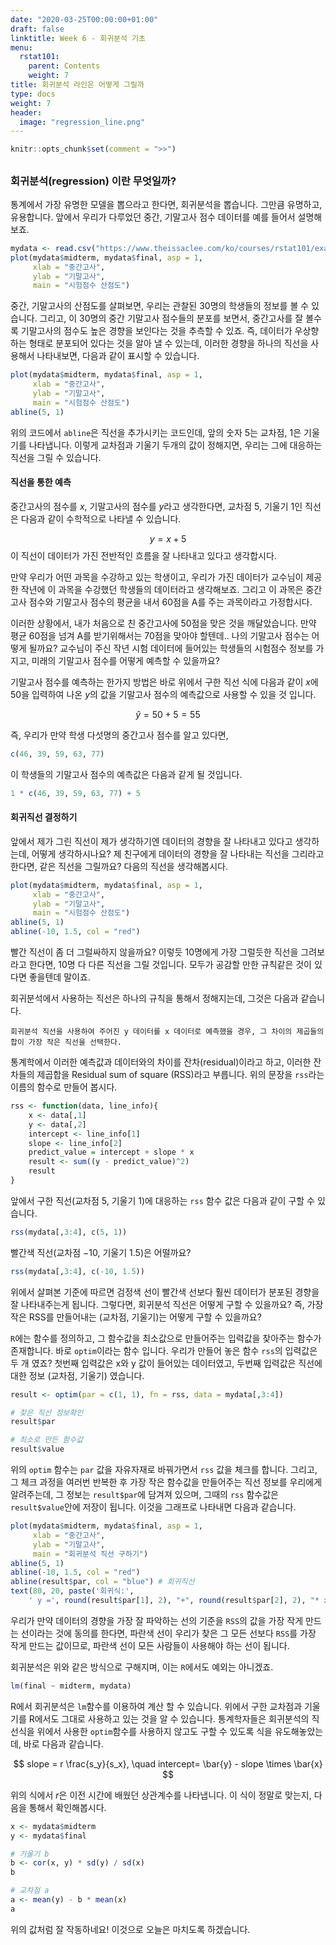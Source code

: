 ```yaml
---
date: "2020-03-25T00:00:00+01:00"
draft: false
linktitle: Week 6 - 회귀분석 기초
menu:
  rstat101:
    parent: Contents
    weight: 7
title: 회귀분석 라인은 어떻게 그릴까
type: docs
weight: 7
header:
  image: "regression_line.png"
---
```


```r
knitr::opts_chunk$set(comment = ">>")
```

## 

### 회귀분석(regression) 이란 무엇일까?

통계에서 가장 유명한 모델을 뽑으라고 한다면, 회귀분석을 뽑습니다. 그만큼 유명하고, 유용합니다. 앞에서 우리가 다루었던 중간, 기말고사 점수 데이터를 예를 들어서 설명해보죠.

```r
mydata <- read.csv("https://www.theissaclee.com/ko/courses/rstat101/examscore.csv", header = TRUE)
plot(mydata$midterm, mydata$final, asp = 1,
     xlab = "중간고사", 
     ylab = "기말고사",
     main = "시험점수 산점도")
```

중간, 기말고사의 산점도를 살펴보면, 우리는 관찰된 30명의 학생들의 정보를 볼 수 있습니다. 그리고, 이 30명의 중간 기말고사 점수들의 분포를 보면서, 중간고사를 잘 볼수록 기말고사의 점수도 높은 경향을 보인다는 것을 추측할 수 있죠. 즉, 데이터가 우상향하는 형태로 분포되어 있다는 것을 알아 낼 수 있는데, 이러한 경향을 하나의 직선을 사용해서 나타내보면, 다음과 같이 표시할 수 있습니다.

```r
plot(mydata$midterm, mydata$final, asp = 1,
     xlab = "중간고사", 
     ylab = "기말고사",
     main = "시험점수 산점도")
abline(5, 1)
```

위의 코드에서 `abline`은 직선을 추가시키는 코드인데, 앞의 숫자 $5$는 교차점, $1$은 기울기를 나타냅니다. 이렇게 교차점과 기울기 두개의 값이 정해지면, 우리는 그에 대응하는 직선을 그릴 수 있습니다.

#### 직선을 통한 예측

중간고사의 점수를 $x$, 기말고사의 점수를 $y$라고 생각한다면, 교차점 $5$, 기울기 $1$인 직선은 다음과 같이 수학적으로 나타낼 수 있습니다.

$$
y = x + 5
$$
이 직선이 데이터가 가진 전반적인 흐름을 잘 나타내고 있다고 생각합시다. 

만약 우리가 어떤 과목을 수강하고 있는 학생이고, 우리가 가진 데이터가 교수님이 제공한 작년에 이 과목을 수강했던 학생들의 데이터라고 생각해보죠. 그리고 이 과목은 중간고사 점수와 기말고사 점수의 평균을 내서 60점을 A를 주는 과목이라고 가정합시다.

이러한 상황에서, 내가 처음으로 친 중간고사에 $50$점을 맞은 것을 깨달았습니다. 만약 평균 60점을 넘겨 A를 받기위해서는 70점을 맞아야 할텐데.. 나의 기말고사 점수는 어떻게 될까요? 교수님이 주신 작년 시험 데이터에 들어있는 학생들의 시험점수 정보를 가지고, 미래의 기말고사 점수를 어떻게 예측할 수 있을까요?

기말고사 점수를 예측하는 한가지 방법은 바로 위에서 구한 직선 식에 다음과 같이 $x$에 50을 입력하여 나온 $y$의 값을 기말고사 점수의 예측값으로 사용할 수 있을 것 입니다.

$$
\hat{y} = 50 + 5 = 55
$$

즉, 우리가 만약 학생 다섯명의 중간고사 점수를 알고 있다면, 

```r
c(46, 39, 59, 63, 77) 
```

이 학생들의 기말고사 점수의 예측값은 다음과 같게 될 것입니다.

```r
1 * c(46, 39, 59, 63, 77) + 5
```

#### 회귀직선 결정하기

앞에서 제가 그린 직선이 제가 생각하기엔 데이터의 경향을 잘 나타내고 있다고 생각하는데, 어떻게 생각하시나요? 제 친구에게 데이터의 경향을 잘 나타내는 직선을 그리라고 한다면, 같은 직선을 그릴까요? 다음의 직선을 생각해봅시다.

```r
plot(mydata$midterm, mydata$final, asp = 1,
     xlab = "중간고사", 
     ylab = "기말고사",
     main = "시험점수 산점도")
abline(5, 1)
abline(-10, 1.5, col = "red")
```
빨간 직선이 좀 더 그럴싸하지 않을까요? 이렇듯 10명에게 가장 그럴듯한 직선을 그려보라고 한다면, 10명 다 다른 직선을 그릴 것입니다. 모두가 공감할 만한 규칙같은 것이 있다면 좋을텐데 말이죠.

회귀분석에서 사용하는 직선은 하나의 규칙을 통해서 정해지는데, 그것은 다음과 같습니다.

    회귀분석 직선을 사용하여 주어진 y 데이터를 x 데이터로 예측했을 경우, 그 차이의 제곱들의 합이 가장 작은 직선을 선택한다.

통계학에서 이러한 예측값과 데이터와의 차이를 잔차(residual)이라고 하고, 이러한 잔차들의 제곱합을 Residual sum of square (RSS)라고 부릅니다. 위의 문장을 `rss`라는 이름의 함수로 만들어 봅시다.

```r
rss <- function(data, line_info){
    x <- data[,1]
    y <- data[,2]
    intercept <- line_info[1]
    slope <- line_info[2]
    predict_value = intercept + slope * x
    result <- sum((y - predict_value)^2)
    result
}
```

앞에서 구한 직선(교차점 $5$, 기울기 $1$)에 대응하는 `rss` 함수 값은 다음과 같이 구할 수 있습니다.

```r
rss(mydata[,3:4], c(5, 1))
```

빨간색 직선(교차점 $-10$, 기울기 $1.5$)은 어떨까요?

```r
rss(mydata[,3:4], c(-10, 1.5))
```

위에서 살펴본 기준에 따르면 검정색 선이 빨간색 선보다 훨씬 데이터가 분포된 경향을 잘 나타내주는게 됩니다. 그렇다면, 회귀분석 직선은 어떻게 구할 수 있을까요? 즉, 가장 작은 RSS를 만들어내는 (교차점, 기울기)는 어떻게 구할 수 있을까요?

`R`에는 함수를 정의하고, 그 함수값을 최소값으로 만들어주는 입력값을 찾아주는 함수가 존재합니다. 바로 `optim`이라는 함수 입니다. 우리가 만들어 놓은 함수 `rss`의 입력값은 두 개 였죠? 첫번째 입력값은 x와 y 값이 들어있는 데이터였고, 두번째 입력값은 직선에 대한 정보 (교차점, 기울기) 였습니다.

```r
result <- optim(par = c(1, 1), fn = rss, data = mydata[,3:4])

# 찾은 직선 정보확인
result$par

# 최소로 만든 함수값
result$value
```

위의 `optim` 함수는 `par` 값을 자유자재로 바꿔가면서 `rss` 값을 체크를 합니다. 그리고, 그 체크 과정을 여러번 반복한 후 가장 작은 함수값을 만들어주는 직선 정보를 우리에게 알려주는데, 그 정보는 `result$par`에 담겨져 있으며, 그때의 `rss` 함수값은 `result$value`안에 저장이 됩니다. 이것을 그래프로 나타내면 다음과 같습니다.

```r
plot(mydata$midterm, mydata$final, asp = 1,
     xlab = "중간고사", 
     ylab = "기말고사",
     main = "회귀분석 직선 구하기")
abline(5, 1)
abline(-10, 1.5, col = "red")
abline(result$par, col = "blue") # 회귀직선
text(80, 20, paste('회귀식:',
    ' y =', round(result$par[1], 2), "+", round(result$par[2], 2), "* x"), col = "blue" )
```

우리가 만약 데이터의 경향을 가장 잘 파악하는 선의 기준을 `RSS`의 값을 가장 작게 만드는 선이라는 것에 동의를 한다면, 파란색 선이 우리가 찾은 그 모든 선보다 `RSS`를 가장 작게 만드는 값이므로, 파란색 선이 모든 사람들이 사용해야 하는 선이 됩니다.

회귀분석은 위와 같은 방식으로 구해지며, 이는 `R`에서도 예외는 아니겠죠.

```r
lm(final ~ midterm, mydata)
```

R에서 회귀분석은 `lm`함수를 이용하여 계산 할 수 있습니다. 위에서 구한 교차점과 기울기를 R에서도 그대로 사용하고 있는 것을 알 수 있습니다. 통계학자들은 회귀분석의 직선식을 위에서 사용한 `optim`함수를 사용하지 않고도 구할 수 있도록 식을 유도해놓았는데, 바로 다음과 같습니다.

$$
slope = r \frac{s_y}{s_x}, \quad intercept= \bar{y} - slope \times \bar{x}
$$

위의 식에서 $r$은 이전 시간에 배웠던 상관계수를 나타냅니다. 이 식이 정말로 맞는지, 다음을 통해서 확인해봅시다.

```r
x <- mydata$midterm
y <- mydata$final

# 기울기 b
b <- cor(x, y) * sd(y) / sd(x)
b

# 교차점 a
a <- mean(y) - b * mean(x)
a
```

위의 값처럼 잘 작동하네요! 이것으로 오늘은 마치도록 하겠습니다.